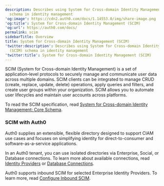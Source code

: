 ```yaml
---
description: Describes using System for Cross-domain Identity Management (SCIM)
  schema in identity management
'og:image': https://cdn2.auth0.com/docs/1.14553.0/img/share-image.png
'og:title': System for Cross-domain Identity Management (SCIM)
'og:url': https://auth0.com/docs/
permalink: scim
sidebarTitle: Overview
title: System for Cross-domain Identity Management (SCIM)
'twitter:description': Describes using System for Cross-domain Identity Management
  (SCIM) schema in identity management
'twitter:title': System for Cross-domain Identity Management (SCIM)
---
```

SCIM (System for Cross-domain Identity Management) is a set of application-level protocols to securely manage and communicate user data across multiple domains. SCIM clients can be integrated to manage CRUD (create, replace, update, delete) operations, apply queries and filters, and create user groups within your organization. SCIM allows you to automate user lifecycles and maintain user accounts across platforms.

To read the SCIM specification, read [System for Cross-domain Identity Management: Core Schema](https://datatracker.ietf.org/doc/rfc7643/).

### SCIM with Auth0

Auth0 supplies an extensible, flexible directory designed to support CIAM use cases and focuses on simplifying identity for direct-to-consumer and software-as-a-service applications.

In an Auth0 tenant, you can use isolated directories via Enterprise, Social, or Database connections. To learn more about available connections, read [Identity Providers](/authenticate/identity-providers) or [Database Connections](/authenticate/database-connections).

Auth0 supports inbound SCIM for selected Enterprise <Tooltip tip="Identity Provider (IdP): Service that stores and manages digital identities." cta="View Glossary" href="/glossary?term=Identity+Providers">Identity Providers</Tooltip>. To learn more, read [Configure Inbound SCIM](/authenticate/protocols/scim/configure-inbound-scim).